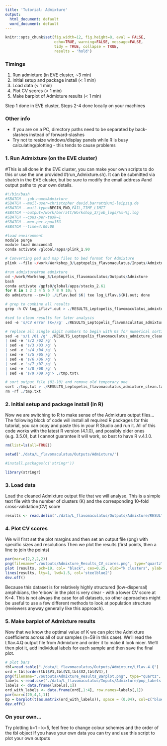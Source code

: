 ```yaml
---
title: 'Tutorial: Admixture'
output:
  html_document: default
  word_document: default
---
```


```r
knitr::opts_chunk$set(fig.width=12, fig.height=8, eval = FALSE,
                      echo=TRUE, warning=FALSE, message=FALSE,
                      tidy = TRUE, collapse = TRUE,
                      results = 'hold')
```

### Timings 
  1. Run admixture (in EVE cluster, ~3 min)
  2. Initial setup and package install (< 1 min)
  3. Load data (< 1 min)
  4. Plot CV scores (< 1 min)
  5. Make barplot of Admixture results (< 1 min)

Step 1 done in EVE cluster, Steps 2-4 done locally on your machines
  

### Other info
- If you are on a PC, directory paths need to be separated by back-slashes instead of forward-slashes
- Try not to resize windows/display panels while R is busy calculating/plotting - this tends to cause problems
  

### 1. Run Admixture (on the EVE cluster)
#This is all done in the EVE cluster, you can make your own scripts to do this or use the one provided #(run_Admixture.sh). It can be submitted via sbatch in the EVE cluster, but be sure to modify the email address #and output paths to your own details.

```r
#!/bin/bash                                                                                                                            
#SBATCH --job-name=Admixture
#SBATCH --mail-user=christopher_david.barratt@uni-leipzig.de
#SBATCH --mail-type=BEGIN,END,FAIL,TIME_LIMIT
#SBATCH --output=/work/barratt/Workshop_3/job_logs/%x-%j.log
#SBATCH --cpus-per-task=1
#SBATCH --mem-per-cpu=15G
#SBATCH --time=4:00:00

#load environment
module purge
module load Anaconda3
conda activate /global/apps/plink_1.90

# Converting ped and map files to bed format for Admixture
plink --file ~/work/Workshop_3/Leptopelis_flavomaculatus/Inputs/Admixture/Lflav --make-bed --recode --out ~/work/Workshop_3/Leptopelis_flavomaculatus/Outputs/Admixture/Lflav

#run admixture#run admixture
cd ~/work/Workshop_3/Leptopelis_flavomaculatus/Outputs/Admixture
bash
conda activate /gpfs0/global/apps/stacks_2.61
for K in 1 2 3 4 5 6 7 8 9 10; \
do admixture --cv=10 ./Lflav.bed $K| tee log_Lflav.${K}.out; done

# grep to combine all results
grep -h CV log_Lflav*.out > ./RESULTS_Leptopelis_flavomaculatus_admixture.txt

#sed to clean results for later analysis
sed -e 's/CV error (K=//g' ./RESULTS_Leptopelis_flavomaculatus_admixture.txt | sed 's/)://g' > ./RESULTS_Leptopelis_flavomaculatus_admixture_clean.txt

# replace all single digit numbers to begin with 0s for numerical sorting
sed -e 's/1 /01 /g' ./RESULTS_Leptopelis_flavomaculatus_admixture_clean.txt \
| sed -e 's/2 /02 /g' \
| sed -e 's/3 /03 /g' \
| sed -e 's/4 /04 /g' \
| sed -e 's/5 /05 /g' \
| sed -e 's/6 /06 /g' \
| sed -e 's/7 /07 /g' \
| sed -e 's/8 /08 /g' \
| sed -e 's/9 /09 /g'> ./tmp.txt\

# sort output file (01-10) and remove old temporary one
sort ./tmp.txt > ./RESULTS_Leptopelis_flavomaculatus_admixture_clean.txt
rm -rf ./tmp.txt
```


### 2. Initial setup and package install (in R)
Now we are switching to R to make sense of the Admixture output files...
The following block of code will install all required R packages for this tutorial, you can copy and paste this in your R Studio and run it. All of this code works with the latest R version (4.1.0), and possibly older ones (e.g. 3.5.0), but I cannot guarantee it will work, so best to have R v.4.1.0.

```r
rm(list=ls(all=TRUE))

setwd('./data/L_flavomaculatus/Outputs/Admixture/')

#install.packages(c('stringr'))

library(stringr)
```


### 3. Load data
Load the cleaned Admixture output file that we will analyse. This is a simple text file with the number of clusters (K) and the corresponding 10-fold cross-validation(CV) score

```r
results <- read.delim('./data/L_flavomaculatus/Outputs/Admixture/RESULTS_Leptopelis_flavomaculatus_admixture_clean.txt', sep=' ',header=FALSE)
```


### 4. Plot CV scores
We will first set the plot margins and then set an output file (png) with specific sizes and resolutions
Then we plot the results (first points, then a line to join the points)

```r
par(mar=c(2,2,2,2))
png(filename="./outputs/Admixture_Results_CV_scores.png", type="quartz", height=8, width=8, units="in", res=300)
plot (results, pch=19, col= "black", cex=0.25, xlab="k clusters", ylab="CV score", main = "Cross validation scores across k (Admixture")
lines(results, lty=1, lwd=1.5, col='steelblue2')
dev.off()
```

Because this dataset is for relatively highly structured (low-dispersal) amphibians, the 'elbow' in the plot is very clear - with a lower CV score at K=4. This is not always the case for all datasets, so other approaches might be useful to use a few different methods to look at population structure (reviewers anyway generally like this approach).


### 5. Make barplot of Admixture results
Now that we know the optimal value of K we can plot the Admixture coefficients across all of our samples (n=59 in this case). We'll read the Lflav.4.Q output file from Admixture and order it to make it look nicer. We'll then plot it, add individual labels for each sample and then save the final plot.

```r
# plot bars
tbl=read.table("./data/L_flavomaculatus/Outputs/Admixture/Lflav.4.Q")
ord = tbl[order(tbl$V1,tbl$V3,tbl$V2,tbl$V4),]
png(filename="./outputs/Admixture_Results_Barplot.png", type="quartz", height=8, width=30, units="in", res=300)
labels <-read.csv("./data/L_flavomaculatus/Inputs/Admixture/pop_labels.csv", header=FALSE)
labels <- data.frame(labels[,1])
ord_with_labels <- data.frame(ord[,1:4], row.names=labels[,1])
par(mar=c(20,4,1,1))
bp = barplot(t(as.matrix(ord_with_labels)), space = (0.04), col=c("blue", "turquoise", "darkblue", "lightblue"), xlab="", ylab="Ancestry", border=1, las=2, cex.names=0.9)
dev.off()

```


### On your own...

Try plotting k=1 - k=5, feel free to change colour schemes and the order of the tbl object
If you have your own data you can try and use this script to plot your own outputs
